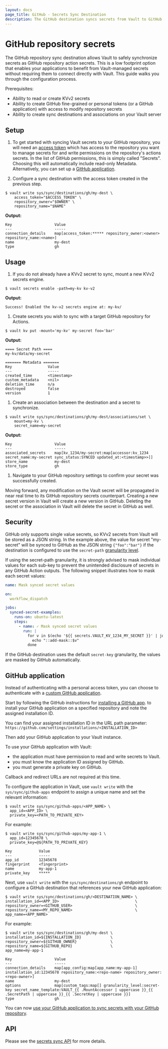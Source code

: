 ```yaml
---
layout: docs
page_title: GitHub - Secrets Sync Destination
description: The GitHub destination syncs secrets from Vault to GitHub.
---
```


# GitHub repository secrets

The GitHub repository sync destination allows Vault to safely synchronize secrets as GitHub repository action secrets.
This is a low footprint option that enables your applications to benefit from Vault-managed secrets without requiring them
to connect directly with Vault. This guide walks you through the configuration process.

Prerequisites:
* Ability to read or create KVv2 secrets
* Ability to create GitHub fine-grained or personal tokens (or a GitHub application) with access to modify repository secrets
* Ability to create sync destinations and associations on your Vault server

## Setup

1. To get started with syncing Vault secrets to your GitHub repository, you will need an
  [access token](https://docs.github.com/en/authentication/keeping-your-account-and-data-secure/managing-your-personal-access-tokens)
  which has access to the repository you want to manage secrets for and write permissions on the repository's actions secrets.
  In the list of GitHub permissions, this is simply called "Secrets". Choosing this will automatically include read-only Metadata.
  Alternatively, you can set up a [GitHub application](#github-application).

1. Configure a sync destination with the access token created in the previous step.

  ```shell-session
  $ vault write sys/sync/destinations/gh/my-dest \
      access_token="$ACCESS_TOKEN" \
      repository_owner="$OWNER" \
      repository_name="$NAME"
  ```

  **Output:**

  <CodeBlockConfig hideClipboard>

  ```plaintext
  Key                   Value
  ---                   -----
  connection_details    map[access_token:***** repository_owner:<owner> repository_name:<name>]
  name                  my-dest
  type                  gh
  ```

  </CodeBlockConfig>

## Usage

1. If you do not already have a KVv2 secret to sync, mount a new KVv2 secrets engine.

  ```shell-session
  $ vault secrets enable -path=my-kv kv-v2
  ```

  **Output:**

  <CodeBlockConfig hideClipboard>

  ```
  Success! Enabled the kv-v2 secrets engine at: my-kv/
  ```

  </CodeBlockConfig>

1. Create secrets you wish to sync with a target GitHub repository for Actions.

  ```shell-session
  $ vault kv put -mount='my-kv' my-secret foo='bar'
  ```

  **Output:**

  <CodeBlockConfig hideClipboard>

  ```plaintext
  ==== Secret Path ====
  my-kv/data/my-secret

  ======= Metadata =======
  Key                Value
  ---                -----
  created_time       <timestamp>
  custom_metadata    <nil>
  deletion_time      n/a
  destroyed          false
  version            1
  ```

  </CodeBlockConfig>

1. Create an association between the destination and a secret to synchronize.

  ```shell-session
  $ vault write sys/sync/destinations/gh/my-dest/associations/set \
      mount=my-kv \
      secret_name=my-secret
  ```

  **Output:**

  <CodeBlockConfig hideClipboard>

  ```plaintext
  Key                   Value
  ---                   -----
  associated_secrets    map[kv_1234/my-secret:map[accessor:kv_1234 secret_name:my-secret sync_status:SYNCED updated_at:<timestamp>>]]
  store_name            my-dest
  store_type            gh
  ```

  </CodeBlockConfig>

1. Navigate to your GitHub repository settings to confirm your secret was successfully created.

Moving forward, any modification on the Vault secret will be propagated in near real time to its GitHub repository secrets
counterpart. Creating a new secret version in Vault will create a new version in GitHub. Deleting the secret
or the association in Vault will delete the secret in GitHub as well.

## Security

<Note>

GitHub only supports single value secrets, so KVv2 secrets from Vault will be stored as a JSON string.
In the example above, the value for secret "my-secret" will be synced to GitHub as the JSON string `{"foo":"bar"}` if the
destination is configured to use the `secret-path` [granularity level](/vault/docs/sync#granularity).

</Note>

If using the secret-path granularity, it is strongly advised to mask individual values for each sub-key to prevent the
unintended disclosure of secrets in any GitHub Action outputs. The following snippet illustrates how to mask each secret values:

  ```yaml
  name: Mask synced secret values

  on:
    workflow_dispatch

  jobs:
    synced-secret-examples:
      runs-on: ubuntu-latest
      steps:
        - name: ✓ Mask synced secret values
          run: |
            for v in $(echo '${{ secrets.VAULT_KV_1234_MY_SECRET }}' | jq -r '.[]'); do
              echo "::add-mask::$v"
            done
  ```

If the GitHub destination uses the default `secret-key` granularity, the values are masked by GitHub automatically.

## GitHub application

Instead of authenticating with a personal access token, you can choose to
authenticate with a
[custom GitHub application](https://docs.github.com/en/apps/creating-github-apps/registering-a-github-app/registering-a-github-app).

Start by following the GitHub instructions for
[installing a GitHub app](https://docs.github.com/en/apps/using-github-apps/installing-your-own-github-app).
to install your GitHub application on a specified repository and note the
assigned installation ID.

<Tip title="Your installation ID is in the app URL">

  You can find your assigned installation ID in the URL path parameter:
  `https://github.com/settings/installations/<INSTALLATION_ID>`

</Tip>

Then add your GitHub application to your Vault instance.

To use your GitHub application with Vault:

- the application must have permission to read and write secrets to Vault.
- you must know the application ID assigned by GitHub.
- you must generate a private key on GitHub.

Callback and redirect URLs are not required at this time.

To configure the application in Vault, use `vault write` with the
`sys/sync/github-apps` endpoint to assign a unique name and set the relevant
information:

```shell-session
$ vault write sys/sync/github-apps/<APP_NAME> \
  app_id=<APP_ID> \
  private_key=<PATH_TO_PRIVATE_KEY>
```

For example:

<CodeBlockConfig hideClipboard>


```shell-session
$ vault write sys/sync/github-apps/my-app-1 \
  app_id=12345678 \
  private_key=@${PATH_TO_PRIVATE_KEY}

Key            Value
---            -----
app_id         12345678
fingerprint    <fingerprint>
name           my-app-1
private_key    *****
```

</CodeBlockConfig>


Next, use `vault write` with the `sys/sync/destinations/gh` endpoint to
configure a GitHub destination that references your new GitHub application:


```shell-session
$ vault write sys/sync/destinations/gh/<DESTINATION_NAME> \
installation_id=<APP_ID>                                  \
repository_owner=<GITHUB_USER>                            \
repository_name=<MY_REPO_NAME>                            \
app_name=<APP_NAME>
```

For example:

<CodeBlockConfig hideClipboard>

```shell-session
$ vault write sys/sync/destinations/gh/my-dest \
installation_id=${INSTALLATION_ID}             \
repository_owner=${GITHUB_OWNER}               \
repository_name=${GITHUB_REPO}                 \
app_name=my-app-1

Key                   Value
---                   -----
connection_details    map[app_config:map[app_name:my-app-1] installation_id:12345678 repository_name:<repo-name> repository_owner:<repo-owner>]
name                  my-dest
options               map[custom_tags:map[] granularity_level:secret-key secret_name_template:VAULT_{{ .MountAccessor | uppercase }}_{{ .SecretPath | uppercase }}_{{ .SecretKey | uppercase }}]
type                  gh
```
</CodeBlockConfig>

You can now [use your GitHub application to sync secrets with your GitHub repository](#usage).

## API

Please see the [secrets sync API](/vault/api-docs/system/secrets-sync) for more details.
